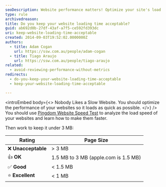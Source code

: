 ```yaml
---
seoDescription: Website performance matters! Optimize your site's load speed using Pingdom Website Speed Test to ensure it loads under 3 MB. Aim for an excellent score under 1 MB, like Apple.com.
type: rule
archivedreason:
title: Do you keep your website loading time acceptable?
guid: ab692d0b-27df-43af-a7f5-ce592fd393dc
uri: keep-website-loading-time-acceptable
created: 2014-09-03T19:52:02.0000000Z
authors:
  - title: Adam Cogan
    url: https://ssw.com.au/people/adam-cogan
  - title: Tiago Araujo
    url: https://ssw.com.au/people/tiago-araujo
related:
  - avoid-reviewing-performance-without-metrics
redirects:
  - do-you-keep-your-website-loading-time-acceptable
  - keep-your-website-loading-time-acceptable

---
```


<introEmbed
  body={<>
Nobody Likes a Slow Website. You should optimize the performance of your websites so it loads as quick as possible.
  </>}
/>
You should use [Pingdom Website Speed Test](http://tools.pingdom.com/fpt/) to analyze the load speed of your websites and learn how to make them faster.

Then work to keep it under 3 MB:

| Rating       | Page Size                |
|--------------|--------------------------|
| ❌ **Unacceptable** | > 3 MB                    |
| 👍 **OK**           | 1.5 MB to 3 MB (apple.com is 1.5 MB) |
| ✅ **Good**         | < 1.5 MB                  |
| ⭐️ **Excellent**    | < 1 MB                    |